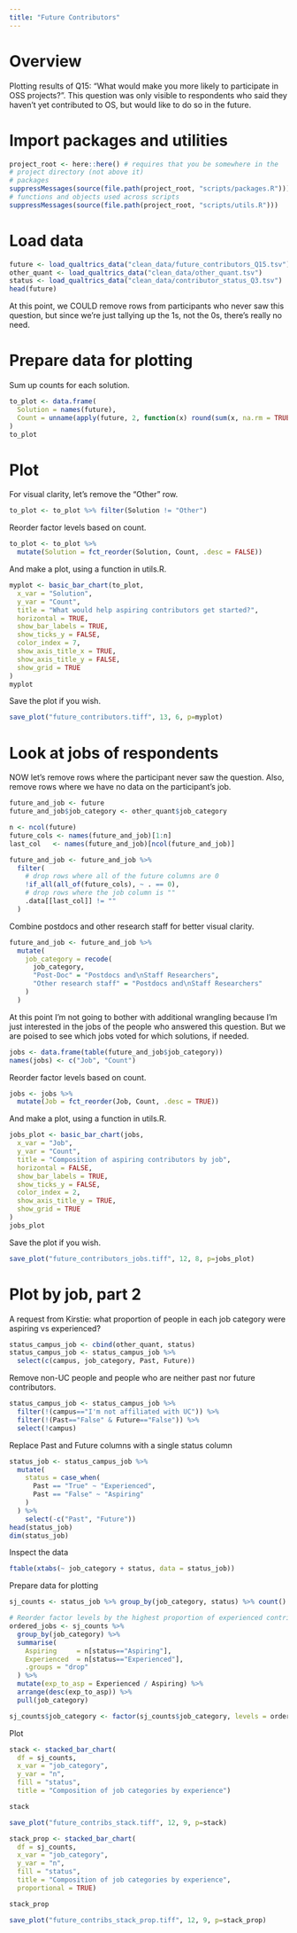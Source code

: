 ```yaml
---
title: "Future Contributors"
---
```


# Overview

Plotting results of Q15: "What would make you more likely to participate in OSS projects?". This question was only visible to respondents who said they haven't yet contributed to OS, but would like to do so in the future.

# Import packages and utilities

```r
project_root <- here::here() # requires that you be somewhere in the
# project directory (not above it)
# packages
suppressMessages(source(file.path(project_root, "scripts/packages.R")))
# functions and objects used across scripts
suppressMessages(source(file.path(project_root, "scripts/utils.R")))
```

# Load data
```r
future <- load_qualtrics_data("clean_data/future_contributors_Q15.tsv")
other_quant <- load_qualtrics_data("clean_data/other_quant.tsv")
status <- load_qualtrics_data("clean_data/contributor_status_Q3.tsv")
head(future)
```

At this point, we COULD remove rows from participants who never saw this question, but since we're just tallying up the 1s, not the 0s, there's really no need.

# Prepare data for plotting
Sum up counts for each solution.
```r
to_plot <- data.frame(
  Solution = names(future),
  Count = unname(apply(future, 2, function(x) round(sum(x, na.rm = TRUE))))
)
to_plot
```

# Plot
For visual clarity, let's remove the "Other" row.
```r
to_plot <- to_plot %>% filter(Solution != "Other")
```

Reorder factor levels based on count.
```r
to_plot <- to_plot %>%
  mutate(Solution = fct_reorder(Solution, Count, .desc = FALSE))
```

And make a plot, using a function in utils.R.
```r
myplot <- basic_bar_chart(to_plot,
  x_var = "Solution",
  y_var = "Count",
  title = "What would help aspiring contributors get started?",
  horizontal = TRUE,
  show_bar_labels = TRUE,
  show_ticks_y = FALSE,
  color_index = 7,
  show_axis_title_x = TRUE,
  show_axis_title_y = FALSE,
  show_grid = TRUE
)
myplot
```

Save the plot if you wish.
```r
save_plot("future_contributors.tiff", 13, 6, p=myplot)
```

# Look at jobs of respondents
NOW let's remove rows where the participant never saw the question. Also, remove rows where we have no data on the participant's job.
```r
future_and_job <- future
future_and_job$job_category <- other_quant$job_category

n <- ncol(future)
future_cols <- names(future_and_job)[1:n]
last_col   <- names(future_and_job)[ncol(future_and_job)]

future_and_job <- future_and_job %>%
  filter(
    # drop rows where all of the future columns are 0
    !if_all(all_of(future_cols), ~ . == 0),
    # drop rows where the job column is ""
    .data[[last_col]] != ""
  )
```

Combine postdocs and other research staff for better visual clarity.
```r
future_and_job <- future_and_job %>%
  mutate(
    job_category = recode(
      job_category,
      "Post-Doc" = "Postdocs and\nStaff Researchers",
      "Other research staff" = "Postdocs and\nStaff Researchers"
    )
  )
```

At this point I'm not going to bother with additional wrangling because I'm just interested in the jobs of the people who answered this question. But we are poised to see which jobs voted for which solutions, if needed.
```r
jobs <- data.frame(table(future_and_job$job_category))
names(jobs) <- c("Job", "Count")
```

Reorder factor levels based on count.
```r
jobs <- jobs %>%
  mutate(Job = fct_reorder(Job, Count, .desc = TRUE))
```

And make a plot, using a function in utils.R.
```r
jobs_plot <- basic_bar_chart(jobs,
  x_var = "Job",
  y_var = "Count",
  title = "Composition of aspiring contributors by job",
  horizontal = FALSE,
  show_bar_labels = TRUE,
  show_ticks_y = FALSE,
  color_index = 2,
  show_axis_title_y = TRUE,
  show_grid = TRUE
)
jobs_plot
```

Save the plot if you wish.
```r
save_plot("future_contributors_jobs.tiff", 12, 8, p=jobs_plot)
```

# Plot by job, part 2
A request from Kirstie: what proportion of people in each job category were aspiring vs experienced?
```r
status_campus_job <- cbind(other_quant, status)
status_campus_job <- status_campus_job %>%
  select(c(campus, job_category, Past, Future))
```

Remove non-UC people and people who are neither past nor future contributors.
```r
status_campus_job <- status_campus_job %>%
  filter(!(campus=="I'm not affiliated with UC")) %>%
  filter(!(Past=="False" & Future=="False")) %>%
  select(!campus)
```

Replace Past and Future columns with a single status column
```r
status_job <- status_campus_job %>%
  mutate(
    status = case_when(
      Past == "True" ~ "Experienced",
      Past == "False" ~ "Aspiring"
    )
  ) %>%
    select(-c("Past", "Future"))
head(status_job)
dim(status_job)
```

Inspect the data
```r
ftable(xtabs(~ job_category + status, data = status_job))
```

Prepare data for plotting
```r
sj_counts <- status_job %>% group_by(job_category, status) %>% count()

# Reorder factor levels by the highest proportion of experienced contributors
ordered_jobs <- sj_counts %>%
  group_by(job_category) %>%
  summarise(
    Aspiring     = n[status=="Aspiring"],
    Experienced  = n[status=="Experienced"],
    .groups = "drop"
  ) %>%
  mutate(exp_to_asp = Experienced / Aspiring) %>%
  arrange(desc(exp_to_asp)) %>%
  pull(job_category)

sj_counts$job_category <- factor(sj_counts$job_category, levels = ordered_jobs)
```

Plot
```r
stack <- stacked_bar_chart(
  df = sj_counts,
  x_var = "job_category",
  y_var = "n",
  fill = "status",
  title = "Composition of job categories by experience")

stack
```


```r
save_plot("future_contribs_stack.tiff", 12, 9, p=stack)
```

```r
stack_prop <- stacked_bar_chart(
  df = sj_counts,
  x_var = "job_category",
  y_var = "n",
  fill = "status",
  title = "Composition of job categories by experience",
  proportional = TRUE)

stack_prop
```


```r
save_plot("future_contribs_stack_prop.tiff", 12, 9, p=stack_prop)
```